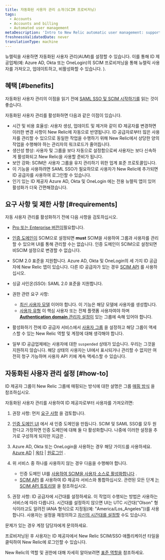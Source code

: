 ```yaml
---
title: 자동화된 사용자 관리 소개(SCIM 프로비저닝)
tags:
  - Accounts
  - Accounts and billing
  - Automated user management
metaDescription: 'Intro to New Relic automatic user management: support for SCIM provisioning for OneLogin, Okta, Azure AD, and more.'
freshnessValidatedDate: never
translationType: machine
---
```


뉴렐릭을 사용하면 자동화된 사용자 관리(AUM)를 설정할 수 있습니다. 이를 통해 ID 제공업체(예: <DNT>Azure AD</DNT>, <DNT>Okta</DNT> 또는 <DNT>OneLogin</DNT>)의 SCIM 프로비저닝을 통해 뉴렐릭 사용자를 가져오고, 업데이트하고, 비활성화할 수 있습니다. ).

## 혜택 [#benefits]

자동화된 사용자 관리의 이점을 읽기 전에 [SAML SSO 및 SCIM 시작하기를](/docs/accounts/accounts-billing/new-relic-one-user-management/introduction-saml-scim) 읽는 것이 좋습니다.

자동화된 사용자 관리를 활성화하면 다음과 같은 이점이 있습니다.

* 시간 및 비용 효율성: 사용자 생성, 업데이트 및 제거와 같이 ID 제공자를 변경하면 이러한 변경 사항이 New Relic에 자동으로 반영됩니다. ID 공급자로부터 많은 사용자를 관리할 수 있으므로 동일한 작업을 수행하기 위해 New Relic에서 상당한 양의 작업을 수행해야 하는 관리자의 워크로드가 줄어듭니다.
* 생산성 향상: 사용자 및 그룹을 보다 자동으로 설정함으로써 사용자는 보다 신속하게 활성화되고 New Relic을 사용할 준비가 됩니다.
* 보안 강화: SCIM은 사용자 그룹을 유지 관리하기 위한 업계 표준 프로토콜입니다.
* 이 기능을 사용하려면 SAML SSO가 필요하므로 사용자가 New Relic에 추가되면 ID 공급자를 사용하여 로그인할 수 있습니다.
* 인기 있는 ID 제공자 <DNT>Azure AD</DNT>, <DNT>Okta</DNT> 및 <DNT>OneLogin</DNT> 에는 전용 뉴렐릭 앱이 있어 활성화가 더욱 간편해졌습니다.

## 요구 사항 및 제한 사항 [#requirements]

자동 사용자 관리를 활성화하기 전에 다음 사항을 검토하십시오.

* [Pro 또는 Enterprise 버전이](/docs/accounts/accounts-billing/new-relic-one-pricing-billing/new-relic-one-pricing-billing/#editions)필요합니다.

* [인증 도메인이](/docs/accounts/accounts-billing/new-relic-one-user-management/authentication-domains-saml-sso-scim-more) SCIM으로 설정되면 <DNT>**must**</DNT> SCIM을 사용하여 그룹과 사용자를 관리할 수 있으며 UI를 통해 관리할 수는 없습니다. 인증 도메인이 SCIM으로 설정되면 비SCIM 설정으로 변경할 수 없습니다.

* SCIM 2.0 표준을 지원합니다. Azure AD, Okta 및 OneLogin의 세 가지 ID 공급자에 New Relic 앱이 있습니다. 다른 ID 공급자가 있는 경우 [SCIM API](/docs/accounts/accounts/automated-user-management/scim-support-automated-user-management) 를 사용하십시오.

* 싱글 사인온(SSO): SAML 2.0 표준을 지원합니다.

* 권한 관련 요구 사항:

  * [최신 사용자 모델](/docs/accounts/original-accounts-billing/original-users-roles/overview-user-models) 이어야 합니다. 이 기능은 해당 모델에 사용자를 생성합니다.
  * [사용자 유형](/docs/accounts/accounts-billing/new-relic-one-user-management/user-type) 이 핵심 사용자 또는 전체 플랫폼 사용자여야 하며 [<DNT>**Authentication domain**</DNT> 관리자 설정이](/docs/accounts/accounts-billing/new-relic-one-user-management/user-management-concepts#admin-settings) 있는 그룹에 속해 있어야 합니다.

* 활성화하기 전에 ID 공급자 서비스에서 [사용자 그룹](/docs/accounts/accounts/automated-user-management/roles-permissions-automated-user-management) 을 설정하고 해당 그룹이 액세스할 수 있는 New Relic 역할 및 계정에 대해 생각해야 합니다.

* 일부 ID 공급업체에는 사용자에 대한 `suspended` 상태가 있습니다. 우리는 그것을 지원하지 않습니다. 해당 상태의 사용자는 UI에서 표시되거나 관리할 수 없지만 여전히 청구 가능하며 사용자 API 키에 계속 액세스할 수 있습니다.

## 자동화된 사용자 관리 설정 [#how-to]

ID 제공자 그룹이 New Relic 그룹에 매핑되는 방식에 대한 설명은 그룹 [매핑 방식](/docs/accounts/accounts/automated-user-management/roles-permissions-automated-user-management) 을 참조하십시오.

자동화된 사용자 관리를 사용하여 ID 제공자로부터 사용자를 가져오려면:

1. 권장 사항: 먼저 [요구 사항](#requirements) 을 검토합니다.

2. [인증 도메인 UI](/docs/accounts/accounts-billing/new-relic-one-user-management/authentication-domains-saml-sso-scim-more/#ui) 에서 새 인증 도메인을 만듭니다. SCIM 및 SAML SSO를 모두 원한다고 가정하면 인증 도메인에 대해 둘 다 활성화합니다. 나중에 이러한 설정을 추가로 구성하게 되지만 지금은 .

3. Azure AD, Okta 또는 OneLogin을 사용하는 경우 해당 가이드를 사용하세요. [Azure AD](/docs/azure-scimsso-application-configuration) | [옥타](/docs/okta-scimsso-application-configuration) | [원로그인](/docs/onelogin-scimsso-application-configuration) .

4. 위 서비스 중 하나를 사용하지 않는 경우 다음을 수행해야 합니다.

   * 인증 도메인 UI를 [사용하여 SCIM을 사용자 소스로 활성화합니다](/docs/accounts/accounts-billing/new-relic-one-user-management/authentication-domains-saml-sso-scim-more/#source-users) .
   * [SCIM API](/docs/accounts/accounts/automated-user-management/scim-support-automated-user-management) 를 사용하여 ID 제공자 서비스와 통합하십시오. 관련된 모든 단계 [는 SCIM API 튜토리얼](/docs/accounts/accounts/automated-user-management/tutorial-manage-users-groups-scim) 을 참조하십시오.

5. 권장 사항: ID 공급자에 시간대를 설정하세요. 이 작업이 수행되는 방법은 사용하는 서비스에 따라 다릅니다. 시간대를 설정하지 않으면 UI는 UTC 시간대(&quot;Olson&quot; 형식이라고도 알려진 IANA 형식으로 지정됨(예: &quot;America/Los\_Angeles&quot;))를 사용합니다. 사용자는 설정을 재정의하고 [자신의 시간대를 설정할](/docs/accounts/accounts-billing/general-account-settings/default-time-zone-setting) 수도 있습니다.

문제가 있는 경우 계정 담당자에게 문의하세요.

프로비저닝된 후 사용자는 ID 제공자에서 New Relic SCIM/SSO 애플리케이션 타일을 클릭하여 New Relic에 로그인할 수 있습니다.

New Relic의 역할 및 권한에 대해 자세히 알아보려면 [표준 역할을](/docs/accounts/accounts-billing/new-relic-one-user-management/user-management-concepts#standard-roles) 참조하세요.
